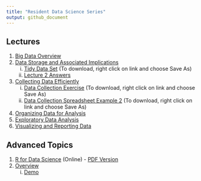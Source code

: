 ```yaml
---
title: "Resident Data Science Series"
output: github_document
---
```


## Lectures

1. [Big Data Overview](https://bgulbis.github.io/Resident_Data_Science/lecture_01.html)
1. [Data Storage and Associated Implications](https://bgulbis.github.io/Resident_Data_Science/lecture_02.html)
    i. [Tidy Data Set](https://raw.githubusercontent.com/bgulbis/Resident_Data_Science/master/lecture_02_data_tidy.csv) (To download, right click on link and choose Save As)
    i. [Lecture 2 Answers](https://bgulbis.github.io/Resident_Data_Science/lecture_02-notebook.nb.html)
1. [Collecting Data Efficiently](https://bgulbis.github.io/Resident_Data_Science/lecture_03.html)
    i. [Data Collection Exercise](https://github.com/bgulbis/Resident_Data_Science/blob/master/lecture_03_example_01_data_collection.xlsx) (To download, right click on link and choose Save As)
    i. [Data Collection Spreadsheet Example 2](https://github.com/bgulbis/Resident_Data_Science/blob/master/lecture_03_example_02_data_collection.xlsx) (To download, right click on link and choose Save As)
1. [Organizing Data for Analysis](https://bgulbis.github.io/Resident_Data_Science/lecture_04.html)
1. [Exploratory Data Analysis](https://bgulbis.github.io/Resident_Data_Science/lecture_05.html)
1. [Visualizing and Reporting Data](https://bgulbis.github.io/Resident_Data_Science/lecture_06.html)

## Advanced Topics

1. [R for Data Science](http://r4ds.had.co.nz/) (Online) - [PDF Version](https://github.com/bgulbis/Resident_Data_Science/raw/master/R_for_Data_Science.pdf)
1. [Overview](https://github.com/bgulbis/Resident_Data_Science/blob/master/advanced_01.md)
    i. [Demo](https://github.com/bgulbis/Resident_Data_Science/blob/master/demo.md)
